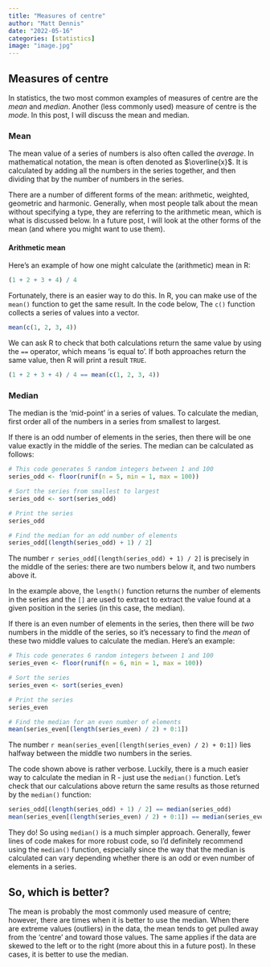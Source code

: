 ```yaml
---
title: "Measures of centre"
author: "Matt Dennis"
date: "2022-05-16"
categories: [statistics]
image: "image.jpg"
---
```


## Measures of centre

In statistics, the two most common examples of measures of centre are the *mean* and *median*.  Another (less commonly used) measure of centre is the *mode*.  In this post, I will discuss the mean and median.  

### Mean

The mean value of a series of numbers is also often called the *average*.  In mathematical notation, the mean is often denoted as $\overline{x}$.  It is calculated by adding all the numbers in the series together, and then dividing that by the number of numbers in the series.

There are a number of different forms of the mean: arithmetic, weighted, geometric and harmonic.  Generally, when most people talk about the mean without specifying a type, they are referring to the arithmetic mean, which is what is discussed below.  In a future post, I will look at the other forms of the mean (and where you might want to use them).

#### Arithmetic mean

Here's an example of how one might calculate the (arithmetic) mean in R:

```r
(1 + 2 + 3 + 4) / 4
```

Fortunately, there is an easier way to do this.  In R, you can make use of the `mean()` function to get the same result.  In the code below, The `c()` function collects a series of values into a vector.

```r
mean(c(1, 2, 3, 4))
```

We can ask R to check that both calculations return the same value by using the `==` operator, which means 'is equal to'.  If both approaches return the same value, then R will print a result `TRUE`.

```r
(1 + 2 + 3 + 4) / 4 == mean(c(1, 2, 3, 4))
```

### Median

The median is the 'mid-point' in a series of values.  To calculate the median, first order all of the numbers in a series from smallest to largest.

If there is an odd number of elements in the series, then there will be one value exactly in the middle of the series.  The median can be calculated as follows:

```r
# This code generates 5 random integers between 1 and 100
series_odd <- floor(runif(n = 5, min = 1, max = 100))

# Sort the series from smallest to largest
series_odd <- sort(series_odd)

# Print the series
series_odd

# Find the median for an odd number of elements
series_odd[(length(series_odd) + 1) / 2]
```

The number `r series_odd[(length(series_odd) + 1) / 2]` is precisely in the middle of the series: there are two numbers below it, and two numbers above it.  

In the example above, the `length()` function returns the number of elements in the series and the `[]` are used to extract to extract the value found at a given position in the series (in this case, the median).

If there is an even number of elements in the series, then there will be *two* numbers in the middle of the series, so it's necessary to find the *mean* of these two middle values to calculate the median.  Here's an example:

```r
# This code generates 6 random integers between 1 and 100
series_even <- floor(runif(n = 6, min = 1, max = 100))

# Sort the series
series_even <- sort(series_even)

# Print the series
series_even

# Find the median for an even number of elements
mean(series_even[(length(series_even) / 2) + 0:1])
```

The number `r mean(series_even[(length(series_even) / 2) + 0:1])` lies halfway between the middle two numbers in the series.

The code shown above is rather verbose.  Luckily, there is a much easier way to calculate the median in R - just use the `median()` function.  Let's check that our calculations above return the same results as those returned by the `median()` function:

```r
series_odd[(length(series_odd) + 1) / 2] == median(series_odd)
mean(series_even[(length(series_even) / 2) + 0:1]) == median(series_even)
```

They do!  So using `median()` is a much simpler approach.  Generally, fewer lines of code makes for more robust code, so I'd definitely recommend using the `median()` function, especially since the way that the median is calculated can vary depending whether there is an odd or even number of elements in a series.

## So, which is better?

The mean is probably the most commonly used measure of centre; however, there are times when it is better to use the median.  When there are extreme values (outliers) in the data, the mean tends to get pulled away from the 'centre' and toward those values.  The same applies if the data are skewed to the left or to the right (more about this in a future post).  In these cases, it is better to use the median.
